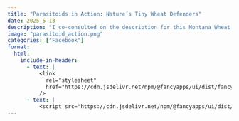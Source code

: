 ```yaml
---
title: "Parasitoids in Action: Nature’s Tiny Wheat Defenders"
date: 2025-5-13
description: "I co-consulted on the description for this Montana Wheat and Barley Committee post about parasitoids of wheat stem sawfly. "
image: "parasitoid_action.png"
categories: ["Facebook"]
format:
  html:
    include-in-header: 
      - text: |
          <link
            rel="stylesheet"
            href="https://cdn.jsdelivr.net/npm/@fancyapps/ui/dist/fancybox.css"
          />
      - text: |
          <script src="https://cdn.jsdelivr.net/npm/@fancyapps/ui/dist/fancybox.umd.js"></script>
---
```


<div id="fb-root"></div>
<script async defer crossorigin="anonymous" 
  src="https://connect.facebook.net/en_US/sdk.js#xfbml=1&version=v19.0"></script>

<div class="fb-post" 
     data-href="https://www.facebook.com/MTwheatbarley/posts/pfbid0dLzcVXd32jTyN9d1HiEdKhuGbXibFT8DkrbAAxg9N8BG3fWLtrv2ZyT8b43NEXPcl?rdid=bTiOXTT5dxm45MBl" 
     data-width="500"></div> 